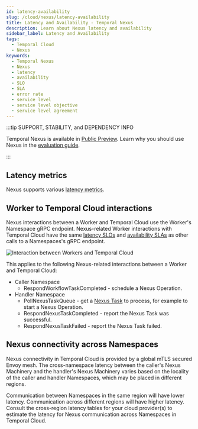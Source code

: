 ```yaml
---
id: latency-availability
slug: /cloud/nexus/latency-availability
title: Latency and Availability - Temporal Nexus
description: Learn about Nexus latency and availability
sidebar_label: Latency and Availability
tags:
  - Temporal Cloud
  - Nexus
keywords:
  - Temporal Nexus
  - Nexus
  - latency
  - availability
  - SLO
  - SLA
  - error rate
  - service level
  - service level objective
  - service level agreement
---
```


:::tip SUPPORT, STABILITY, and DEPENDENCY INFO

Temporal Nexus is available in [Public Preview](/evaluate/development-production-features/release-stages#public-preview).
Learn why you should use Nexus in the [evaluation guide](/evaluate/nexus).

:::

## Latency metrics

Nexus supports various [latency metrics](/nexus/metrics).

## Worker to Temporal Cloud interactions

Nexus interactions between a Worker and Temporal Cloud use the Worker's Namespace gRPC endpoint.
Nexus-related Worker interactions with Temporal Cloud have the same [latency SLOs](/cloud/service-availability#latency) and [availability SLAs](/cloud/sla) as other calls to a Namespaces's gRPC endpoint.

![Interaction between Workers and Temporal Cloud](/img/nexus/nexus-workers-short.png)

This applies to the following Nexus-related interactions between a Worker and Temporal Cloud:
- Caller Namespace
  - RespondWorkflowTaskCompleted \- schedule a Nexus Operation.
- Handler Namespace
  - PollNexusTaskQueue \- get a [Nexus Task](/workers#nexus-task) to process, for example to start a Nexus Operation.
  - RespondNexusTaskCompleted \- report the Nexus Task was successful.
  - RespondNexusTaskFailed \- report the Nexus Task failed.

## Nexus connectivity across Namespaces

Nexus connectivity in Temporal Cloud is provided by a global mTLS secured Envoy mesh.
The cross-namespace latency between the caller's Nexus Machinery and the handler's Nexus Machinery varies based on the locality of the caller and handler Namespaces, which may be placed in different regions.

Communication between Namespaces in the same region will have lower latency. 
Communication across different regions will have higher latency.
Consult the cross-region latency tables for your cloud provider(s) to estimate the latency for Nexus communication across Namespaces in Temporal Cloud.